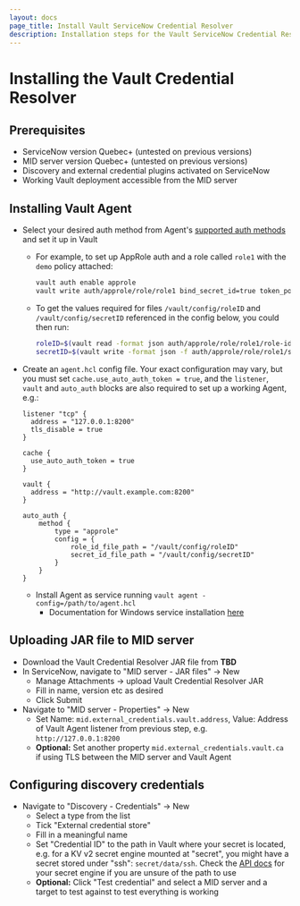 ```yaml
---
layout: docs
page_title: Install Vault ServiceNow Credential Resolver
description: Installation steps for the Vault ServiceNow Credential Resolver.
---
```


# Installing the Vault Credential Resolver

## Prerequisites

* ServiceNow version Quebec+ (untested on previous versions)
* MID server version Quebec+ (untested on previous versions)
* Discovery and external credential plugins activated on ServiceNow
* Working Vault deployment accessible from the MID server

## Installing Vault Agent

* Select your desired auth method from Agent's [supported auth methods](/docs/agent/autoauth/methods)
  and set it up in Vault
  * For example, to set up AppRole auth and a role called `role1` with the `demo` policy attached:

    ```bash
    vault auth enable approle
    vault write auth/approle/role/role1 bind_secret_id=true token_policies=demo
    ```

  * To get the values required for files `/vault/config/roleID` and
    `/vault/config/secretID` referenced in the config below, you could then run:

    ```bash
    roleID=$(vault read -format json auth/approle/role/role1/role-id | jq -r '.data.role_id')
    secretID=$(vault write -format json -f auth/approle/role/role1/secret-id | jq -r '.data.secret_id')
    ```

* Create an `agent.hcl` config file. Your exact configuration may vary, but you
  must set `cache.use_auto_auth_token = true`, and the `listener`, `vault` and
  `auto_auth` blocks are also required to set up a working Agent, e.g.:

  ```
  listener "tcp" {
    address = "127.0.0.1:8200"
    tls_disable = true
  }

  cache {
    use_auto_auth_token = true
  }

  vault {
    address = "http://vault.example.com:8200"
  }

  auto_auth {
      method {
          type = "approle"
          config = {
              role_id_file_path = "/vault/config/roleID"
              secret_id_file_path = "/vault/config/secretID"
          }
      }
  }
  ```

  * Install Agent as service running `vault agent -config=/path/to/agent.hcl`
    * Documentation for Windows service installation [here](/docs/agent/winsvc)

## Uploading JAR file to MID server

* Download the Vault Credential Resolver JAR file from **TBD**
* In ServiceNow, navigate to "MID server - JAR files" -> New
  * Manage Attachments -> upload Vault Credential Resolver JAR
  * Fill in name, version etc as desired
  * Click Submit
* Navigate to "MID server - Properties" -> New
  * Set Name: `mid.external_credentials.vault.address`, Value: Address of Vault
    Agent listener from previous step, e.g. `http://127.0.0.1:8200`
  * **Optional:** Set another property `mid.external_credentials.vault.ca` if
    using TLS between the MID server and Vault Agent

## Configuring discovery credentials

* Navigate to "Discovery - Credentials" -> New
  * Select a type from the list
  * Tick "External credential store"
  * Fill in a meaningful name
  * Set "Credential ID" to the path in Vault where your secret is located, e.g.
    for a KV v2 secret engine mounted at "secret", you might have a secret stored
    under "ssh": `secret/data/ssh`. Check the [API docs](/api-docs/secret/) for
    your secret engine if you are unsure of the path to use
  * **Optional:** Click "Test credential" and select a MID server and a target
    to test against to test everything is working